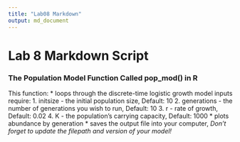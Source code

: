 ```yaml
---
title: "Lab08 Markdown"
output: md_document
---
```

# Lab 8 Markdown Script

### The Population Model Function Called pop_mod() in R

This function:
* loops through the discrete-time logistic growth model inputs require:
	1. initsize - the initial population size, Default: 10
	2. generations - the number of generations you wish to run, Default: 10
	3. r - rate of growth, Default: 0.02
	4. K - the population's carrying capacity, Default: 1000
* plots abundance by generation	
* saves the output file into your computer, _Don't forget to update the filepath and version of your model!_